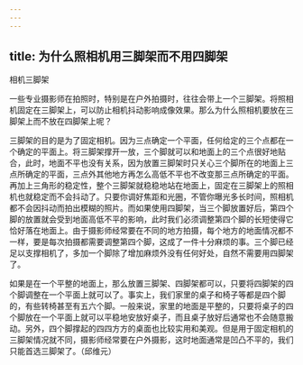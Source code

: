 ```yaml
---
---
---
```

title: 为什么照相机用三脚架而不用四脚架
---






相机三脚架

一些专业摄影师在拍照时，特别是在户外拍摄时，往往会带上一个三脚架。将照相机固定在三脚架上，可以防止相机抖动影响成像效果。那么为什么照相机要放在三脚架上而不放在四脚架上呢？

三脚架的目的是为了固定相机。因为三点确定一个平面，任何给定的三个点都在一个确定的平面上。将三脚架撑开一放，三个脚就可以和地面上的三个点很好地贴合，此时，地面不平也没有关系，因为放置三脚架时只关心三个脚所在的地面上三点所确定的平面，三点外其他地方再怎么高低不平也不改变那三点所确定的平面。再加上三角形的稳定性，整个三脚架就稳稳地站在地面上，固定在三脚架上的照相机也就稳定而不会抖动了。只要你调好焦距和光圈，不管你曝光多长时间，照相机都不会因抖动而拍出模糊的照片。而如果使用四脚架，当三个脚放置好后，第四个脚的放置就会受到地面高低不平的影响，此时我们必须调整第四个脚的长短使得它恰好落在地面上。由于摄影师经常要在不同的地方拍摄，每个地方的地面情况都不一样，要是每次拍摄都需要调整第四个脚，这成了一件十分麻烦的事。三个脚已经足以支撑相机了，多加一个脚除了增加麻烦外没有任何好处，自然不需要用四脚架了。



如果是在一个平整的地面上，那么放置三脚架、四脚架都可以，只要将四脚架的四个脚调整在一个平面上就可以了。事实上，我们家里的桌子和椅子等都是四个脚的，有些转椅甚至有五六个脚。一般来说，家里的地面是平整的，只要将桌子的四个脚放在一个平面上就可以平稳地安放好桌子，而且桌子放好后通常也不会随意搬动。另外，四个脚撑起的四四方方的桌面也比较实用和美观。但是用于固定相机的三脚架情况就不同，摄影师经常要在户外摄影，这时地面通常是凹凸不平的，我们只能首选三脚架了。（邱维元）